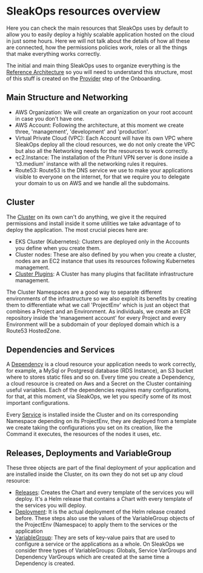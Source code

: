# SleakOps resources overview

Here you can check the main resources that SleakOps uses by default to allow you to easily deploy a highly scalable application hosted on the cloud in just some hours. Here we will not talk about the details of how all these are connected, how the permissions policies work, roles or all the things that make everything works correctly.

The initial and main thing SleakOps uses to organize everything is the [Reference Architecture](/provider/accounts) so you will need to understand this structure, most of this stuff is created on the [Provider](/provider/index.mdx) step of the Onboarding.

## Main Structure and Networking

- AWS Organization: We will create an organization on your root account in case you don't have one.
- AWS Account: Following the architecture, at this moment we create three, 'management', 'development' and 'production'.
- Virtual Private Cloud (VPC): Each Account will have its own VPC where SleakOps deploy all the cloud resources, we do not only create the VPC but also all the Networking needs for the resources to work correctly.
- ec2.Instance: The installation of the Pritunl VPN server is done inside a 't3.medium' instance with all the networking rules it requires.
- Route53: Route53 is the DNS service we use to make your applications visible to everyone on the internet, for that we require you to delegate your domain to us on AWS and we handle all the subdomains.

## Cluster

The [Cluster](/cluster/index.mdx) on its own can't do anything, we give it the required permissions and install inside it some utilities we take advantage of to deploy the application. The most crucial pieces here are:

- EKS Cluster (Kubernetes): Clusters are deployed only in the Accounts you define when you create them.
- Cluster nodes: These are also defined by you when you create a cluster, nodes are an EC2 instance that uses its resources following Kubernetes management.
- [Cluster Plugins](/cluster/addons.mdx): A Cluster has many plugins that facilitate infrastructure management.

The Cluster Namespaces are a good way to separate different environments of the infrastructure so we also exploit its benefits by creating them to differentiate what we call 'ProjectEnv' which is just an object that combines a Project and an Environment. As individuals, we create an ECR repository inside the 'management account' for every Project and every Environment will be a subdomain of your deployed domain which is a Route53 HostedZone.

## Dependencies and Services

A [Dependency](/dependency/index.mdx) is a cloud resource your application needs to work correctly, for example, a MySql or Postgresql database (RDS Instance), an S3 bucket where to stores static files and so on. Every time you create a Dependency, a cloud resource is created on Aws and a Secret on the Cluster containing useful variables. Each of the dependencies requires many configurations, for that, at this moment, via SleakOps, we let you specify some of its most important configurations.

Every [Service](/service/index.mdx) is installed inside the Cluster and on its corresponding Namespace depending on its ProjectEnv, they are deployed from a template we create taking the configurations you set on its creation, like the Command it executes, the resources of the nodes it uses, etc.

## Releases, Deployments and VariableGroup

These three objects are part of the final deployment of your application and are installed inside the Cluster, on its own they do not set up any cloud resource:

- [Releases](/deployment/release.mdx): Creates the Chart and every template of the services you will deploy.
  It's a Helm release that contains a Chart with every template of the services you will deploy.
- [Deployment](/deployment/index.mdx): It is the actual deployment of the Helm release created before. These steps also use the values of the VariableGroup objects of the ProjectEnv (Namespace) to apply them to the services or the application
- [VariableGroup](/vargroup): They are sets of key-value pairs that are used to configure a service or the applications as a whole. On SleakOps we consider three types of VariableGroups: Globals, Service VarGroups and Dependency VarGroups which are created at the same time a Dependency is created.
